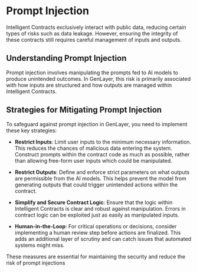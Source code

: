 # Prompt Injection

Intelligent Contracts exclusively interact with public data, reducing certain types of risks such as data leakage. However, ensuring the integrity of these contracts still requires careful management of inputs and outputs.

## Understanding Prompt Injection

Prompt injection involves manipulating the prompts fed to AI models to produce unintended outcomes. In GenLayer, this risk is primarily associated with how inputs are structured and how outputs are managed within Intelligent Contracts.

## Strategies for Mitigating Prompt Injection

To safeguard against prompt injection in GenLayer, you need to implement these key strategies:

- **Restrict Inputs**: Limit user inputs to the minimum necessary information. This reduces the chances of malicious data entering the system. Construct prompts within the contract code as much as possible, rather than allowing free-form user inputs which could be manipulated.

- **Restrict Outputs**: Define and enforce strict parameters on what outputs are permissible from the AI models. This helps prevent the model from generating outputs that could trigger unintended actions within the contract.

- **Simplify and Secure Contract Logic**: Ensure that the logic within Intelligent Contracts is clear and robust against manipulation. Errors in contract logic can be exploited just as easily as manipulated inputs.

- **Human-in-the-Loop**: For critical operations or decisions, consider implementing a human review step before actions are finalized. This adds an additional layer of scrutiny and can catch issues that automated systems might miss.


These measures are essential for maintaining the security and reduce the risk of prompt injections